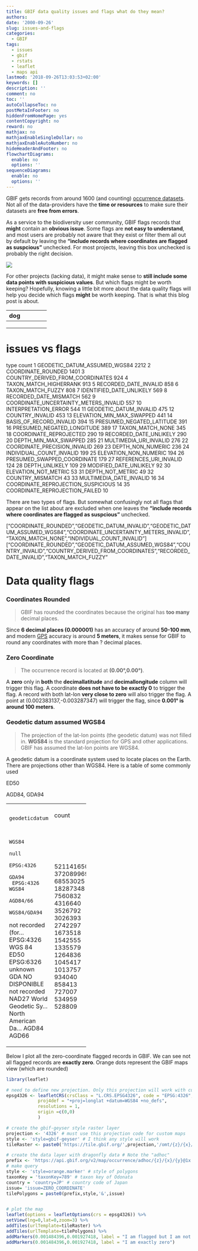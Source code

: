 ```yaml
---
title: GBIF data quality issues and flags what do they mean? 
authors: 
date: '2000-09-26'
slug: issues-and-flags
categories:
  - GBIF
tags:
  - issues
  - gbif
  - rstats
  - leaflet
  - maps api
lastmod: '2018-09-26T13:03:53+02:00'
keywords: []
description: ''
comment: no
toc: ''
autoCollapseToc: no
postMetaInFooter: no
hiddenFromHomePage: yes
contentCopyright: no
reward: no
mathjax: no
mathjaxEnableSingleDollar: no
mathjaxEnableAutoNumber: no
hideHeaderAndFooter: no
flowchartDiagrams:
  enable: no
  options: ''
sequenceDiagrams:
  enable: no
  options: ''
---
```


GBIF gets records from around 1600 (and counting) [occurrence datasets](https://www.gbif.org/dataset/search?type=OCCURRENCE). 
Not all of the data-providers have the **time or resources** to make sure their datasets are **free from errors**. 

As a service to the biodiversity user community, GBIF flags records that **might** contain an **obvious issue**. Some flags are **not easy to understand**, and most users are probably  not aware that they exist or filter them all out by default by leaving the **"include records where coordinates are flagged as suspcious"** unchecked. For most projects, leaving this box unchecked is probably the right decision.

![](/post/2018-09-26-issues-and-flags_files/includeRecordsWhereCoordinatesAreFlagged.png)

For other projects (lacking data), it might make sense to **still include some data points with suspicious values**. But which flags might be worth keeping? Hopefully, knowing a little bit more about the data quality flags will help you decide which flags **might** be worth keeping. That is what this blog post is about. 


<!-- ![](/post/2018-09-26-issues-and-flags_files/includeRecordsWhereCoordinatesAreFlagged.png) -->

| dog |   |   |   |   |
|---|---|---|---|---|
|   |   |   |   |   |
|   |   |   |   |   |
|   |   |   |   |   |


# issues vs flags

type count
1           GEODETIC_DATUM_ASSUMED_WGS84  2212
2                     COORDINATE_ROUNDED  1401
3       COUNTRY_DERIVED_FROM_COORDINATES   924
4                 TAXON_MATCH_HIGHERRANK   913
5                  RECORDED_DATE_INVALID   858
6                      TAXON_MATCH_FUZZY   808
7               IDENTIFIED_DATE_UNLIKELY   569
8                 RECORDED_DATE_MISMATCH   562
9  COORDINATE_UNCERTAINTY_METERS_INVALID   557
10                  INTERPRETATION_ERROR   544
11                GEODETIC_DATUM_INVALID   475
12                       COUNTRY_INVALID   453
13             ELEVATION_MIN_MAX_SWAPPED   441
14               BASIS_OF_RECORD_INVALID   394
15             PRESUMED_NEGATED_LATITUDE   391
16            PRESUMED_NEGATED_LONGITUDE   389
17                      TAXON_MATCH_NONE   345
18                COORDINATE_REPROJECTED   290
19                RECORDED_DATE_UNLIKELY   290
20                 DEPTH_MIN_MAX_SWAPPED   285
21                MULTIMEDIA_URI_INVALID   276
22          COORDINATE_PRECISION_INVALID   269
23                     DEPTH_NON_NUMERIC   236
24              INDIVIDUAL_COUNT_INVALID   199
25                 ELEVATION_NON_NUMERIC   194
26           PRESUMED_SWAPPED_COORDINATE   179
27                REFERENCES_URI_INVALID   124
28                        DEPTH_UNLIKELY   109
29                MODIFIED_DATE_UNLIKELY    92
30                  ELEVATION_NOT_METRIC    53
31                      DEPTH_NOT_METRIC    49
32                      COUNTRY_MISMATCH    43
33               MULTIMEDIA_DATE_INVALID    16
34    COORDINATE_REPROJECTION_SUSPICIOUS    14
35        COORDINATE_REPROJECTION_FAILED    10


There are two types of flags. But somewhat confusingly not all flags that appear on the list about are excluded when one leaves the **"include records where coordinates are flagged as suspcious"** unchecked. 


["COORDINATE_ROUNDED","GEODETIC_DATUM_INVALID","GEODETIC_DATUM_ASSUMED_WGS84","COORDINATE_UNCERTAINTY_METERS_INVALID","TAXON_MATCH_NONE","INDIVIDUAL_COUNT_INVALID"]
["COORDINATE_ROUNDED","GEODETIC_DATUM_ASSUMED_WGS84","COUNTRY_INVALID","COUNTRY_DERIVED_FROM_COORDINATES","RECORDED_DATE_INVALID","TAXON_MATCH_FUZZY"





# Data quality flags

### Coordinates Rounded 

> GBIF has rounded the coordinates because the original has **too many** decimal places. 

Since **6 decimal places (0.000001)** has an accuracy of around **50-100 mm**, and modern [GPS](https://en.wikipedia.org/wiki/Global_Positioning_System) accuracy is around **5 meters**, it makes sense for GBIF to round any coordinates with more than ? decimal places. 

### Zero Coordinate

> The occurrence record is located at **(0.00°,0.00°)**. 

A **zero** only in **both** the **decimallatitude** and **decimallongitude** column will trigger this flag. A coordinate **does not have to be exactly 0** to trigger the flag. A record with both lat-lon **very close to zero** will also trigger the flag. A point at (0.002383137,-0.003287347) will trigger the flag, since **0.001° is around 100 meters**. 

### Geodetic datum assumed WGS84

> The projection of the lat-lon points (the geodetic datum) was not filled in. **WGS84** is the standard projection for GPS and other applications. GBIF has assumed the lat-lon points are WGS84. 

A geodetic datum is a coordinate system used to locate places on the Earth. There are projections other than WGS84. Here is a table of some commonly used 

ED50

AGD84, GDA94

+--------------------+---------+
|       geodeticdatum|    count|
+--------------------+---------+
|               WGS84|521141650|
|                null|372089969|
|           EPSG:4326| 68553025|
|               GDA94| 18287348|
|     EPSG:4326 WGS84|  7560832|
|            AGD84/66|  4316640|
|         WGS84/GDA94|  3526792|
|not recorded (for...|  3026393|
|    EPSG:4326 WGS 84|  2742297|
|                ED50|  1673518|
|           EPSG:6326|  1542555|
|             unknown|  1335579|
|                 GDA|  1264836|
|       NO DISPONIBLE|  1045417|
|        not recorded|  1013757|
|               NAD27|   934040|
|World Geodetic Sy...|   858413|
|North American Da...|   727007|
|               AGD84|   534959|
|               AGD66|   528809|
+--------------------+---------+



Below I plot all the zero-coordinate flagged records in GBIF. We can see not all flagged records are **exactly zero**. Orange dots represent the GBIF maps view (which are rounded)

```r
library(leaflet)

# need to define new projection. Only this projection will work with custom queries. 
epsg4326 <- leafletCRS(crsClass = "L.CRS.EPSG4326", code = "EPSG:4326",
            proj4def = "+proj=longlat +datum=WGS84 +no_defs",
            resolutions = 1,
            origin =c(0,0)
            )

# create the gbif-geyser style raster layer 
projection <- '4326' # must use this projection code for custom maps
style <- 'style=gbif-geyser' # I think any style will work 
tileRaster <- paste0('https://tile.gbif.org/',projection,'/omt/{z}/{x}/{y}@1x.png?',style)

# create the data layer with dragonfly data # Note the "adhoc"
prefix <- 'https://api.gbif.org/v2/map/occurrence/adhoc/{z}/{x}/{y}@1x.png?'
# make query 
style <- 'style=orange.marker' # style of polygons 
taxonKey = 'taxonKey=789' # taxon key of Odonata 
country = 'country=JP' # country code of Japan
issue= 'issue=ZERO_COORDINATE'
tilePolygons = paste0(prefix,style,'&',issue)


# plot the map 
leaflet(options = leafletOptions(crs = epsg4326)) %>%
setView(lng=0,lat=0,zoom=3) %>% 
addTiles(urlTemplate=tileRaster) %>%
addTiles(urlTemplate=tilePolygons) %>%
addMarkers(0.001484396,0.001927418, label = "I am flagged but I am not exactly zero") %>%
addMarkers(0.001484396,0.001927418, label = "I am exactly zero")
     
```











<!--more-->
